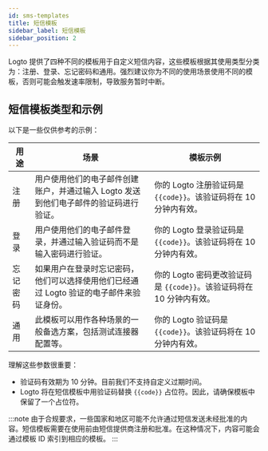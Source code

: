 ```yaml
---
id: sms-templates
title: 短信模板
sidebar_label: 短信模板
sidebar_position: 2
---
```


Logto 提供了四种不同的模板用于自定义短信内容，这些模板根据其使用类型分类为：注册、登录、忘记密码和通用。强烈建议你为不同的使用场景使用不同的模板，否则可能会触发速率限制，导致服务暂时中断。

## 短信模板类型和示例

以下是一些仅供参考的示例：

| 用途     | 场景                                                                                    | 模板示例                                                             |
| -------- | --------------------------------------------------------------------------------------- | -------------------------------------------------------------------- |
| 注册     | 用户使用他们的电子邮件创建账户，并通过输入 Logto 发送到他们电子邮件的验证码进行验证。   | 你的 Logto 注册验证码是 `{{code}}`。该验证码将在 10 分钟内有效。     |
| 登录     | 用户使用他们的电子邮件登录，并通过输入验证码而不是输入密码进行验证。                    | 你的 Logto 登录验证码是 `{{code}}`。该验证码将在 10 分钟内有效。     |
| 忘记密码 | 如果用户在登录时忘记密码，他们可以选择使用他们已经通过 Logto 验证的电子邮件来验证身份。 | 你的 Logto 密码更改验证码是 `{{code}}`。该验证码将在 10 分钟内有效。 |
| 通用     | 此模板可以用作各种场景的一般备选方案，包括测试连接器配置等。                            | 你的 Logto 验证码是 `{{code}}`。该验证码将在 10 分钟内有效。         |

理解这些参数很重要：

- 验证码有效期为 10 分钟。目前我们不支持自定义过期时间。
- Logto 将在短信模板中用验证码替换 `{{code}}` 占位符。因此，请确保模板中保留了一个占位符。

:::note
由于合规要求，一些国家和地区可能不允许通过短信发送未经批准的内容。短信模板需要在使用前由短信提供商注册和批准。在这种情况下，内容可能会通过模板 ID 索引到相应的模板。
:::
